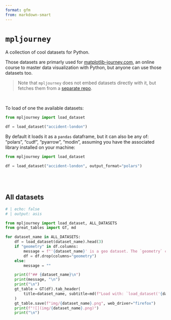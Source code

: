 ```yaml
---
format: gfm
from: markdown-smart
---
```


<!-- Automatically generated, uses README.qmd to modify README.md -->

# `mpljourney`

A collection of cool datasets for Python.

Those datasets are primarly used for [matplotlib-journey.com](https://www.matplotlib-journey.com/), an online course to master data visualization with Python, but anyone can use those datasets too.

> Note that `mpljourney` does not embed datasets directly with it, but fetches them from a [separate repo](https://github.com/JosephBARBIERDARNAL/data-matplotlib-journey).

<br>

To load of one the available datasets:

```python
from mpljourney import load_dataset

df = load_dataset("accident-london")
```

By default it loads it as a `pandas` dataframe, but it can also be any of: "polars", "cudf", "pyarrow", "modin", assuming you have the associated library installed on your machine:

```python
from mpljourney import load_dataset

df = load_dataset("accident-london", output_format="polars")
```

<br><br>

## All datasets

```python
# | echo: false
# | output: asis

from mpljourney import load_dataset, ALL_DATASETS
from great_tables import GT, md

for dataset_name in ALL_DATASETS:
    df = load_dataset(dataset_name).head(3)
    if "geometry" in df.columns:
        message = f"'{dataset_name}' is a geo dataset. The `geometry` column is hidden here to make the table snippet readable."
        df = df.drop(columns="geometry")
    else:
        message = ""

    print(f"## {dataset_name}\n")
    print(message, "\n")
    print("\n")
    gt_table = GT(df).tab_header(
        title=dataset_name, subtitle=md(f"Load with: `load_dataset('{dataset_name}')`")
    )
    gt_table.save(f"img/{dataset_name}.png", web_driver="firefox")
    print(f"![](img/{dataset_name}.png)")
    print("\n")
```
